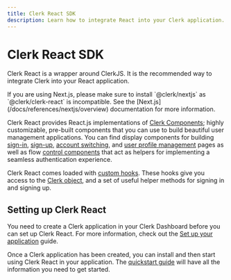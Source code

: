 ```yaml
---
title: Clerk React SDK
description: Learn how to integrate React into your Clerk application.
---
```


# Clerk React SDK

Clerk React is a wrapper around ClerkJS. It is the recommended way to integrate Clerk into your React application.

<Callout type="warning">
  If you are using Next.js, please make sure to install `@clerk/nextjs` as `@clerk/clerk-react` is incompatible. See the [Next.js](/docs/references/nextjs/overview) documentation for more information.
</Callout>

Clerk React provides React.js implementations of [Clerk Components](/docs/components/overview); highly customizable, pre-built components that you can use to build beautiful user management applications. You can find display components for building [sign-in](/docs/components/authentication/sign-in), [sign-up](/docs/components/authentication/sign-up), [account switching](/docs/components/user/user-button), and [user profile management](/docs/components/user/user-profile) pages as well as flow [control components](/docs/components/control/signed-in) that act as helpers for implementing a seamless authentication experience.

Clerk React comes loaded with [custom hooks](/docs/references/react/use-user). These hooks give you access to the [Clerk object](/docs/references/javascript/clerk/clerk), and a set of useful helper methods for signing in and signing up.

## Setting up Clerk React

You need to create a Clerk application in your Clerk Dashboard before you can set up Clerk React. For more information, check out the [Set up your application](/docs/quickstarts/setup-clerk) guide.

Once a Clerk application has been created, you can install and then start using Clerk React in your application. The [quickstart guide](/docs/quickstarts/react) will have all the information you need to get started.



